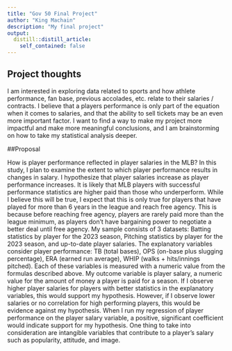 ```yaml
---
title: "Gov 50 Final Project"
author: "King Machain"
description: "My final project"
output:
  distill::distill_article:
    self_contained: false
---
```


## Project thoughts

I am interested in exploring data related to sports and how athlete performance, fan base, previous accolades, etc. relate to their salaries / contracts. I believe that a players performance is only part of the equation when it comes to salaries, and that the ability to sell tickets may be an even more important factor. I want to find a way to make my project more impactful and make more meaningful conclusions, and I am brainstorming on how to take my statistical analysis deeper.

##Proposal

How is player performance reflected in player salaries in the MLB? In this study, I plan to examine the extent to which player performance results in changes in salary. I hypothesize that player salaries increase as player performance increases. It is likely that MLB players with successful performance statistics are higher paid than those who underperform. While I believe this will be true, I expect that this is only true for players that have played for more than 6 years in the league and reach free agency. This is because before reaching free agency, players are rarely paid more than the league minimum, as players don’t have bargaining power to negotiate a better deal until free agency. My sample consists of 3 datasets: Batting statistics by player for the 2023 season, Pitching statistics by player for the 2023 season, and up-to-date player salaries. The explanatory variables consider player performance: TB (total bases), OPS (on-base plus slugging percentage), ERA (earned run average), WHIP (walks + hits/innings pitched). Each of these variables is measured with a numeric value from the formulas described above. My outcome variable is player salary, a numeric value for the amount of money a player is paid for a season. If I observe higher player salaries for players with better statistics in the explanatory variables, this would support my hypothesis. However, if I observe lower salaries or no correlation for high performing players, this would be evidence against my hypothesis.  When I run my regression of player performance on the player salary variable, a positive, significant coefficient would indicate support for my hypothesis. One thing to take into consideration are intangible variables that contribute to a player’s salary such as popularity, attitude, and image.

